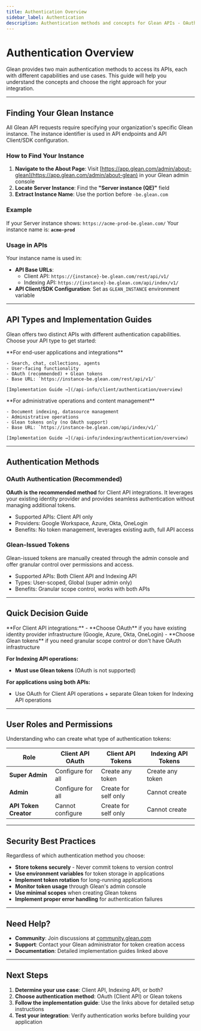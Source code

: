 ```yaml
---
title: Authentication Overview
sidebar_label: Authentication
description: Authentication methods and concepts for Glean APIs - OAuth and Glean-issued tokens
---
```



# Authentication Overview

Glean provides two main authentication methods to access its APIs, each with different capabilities and use cases. This guide will help you understand the concepts and choose the right approach for your integration.

---

## Finding Your Glean Instance

All Glean API requests require specifying your organization's specific Glean instance. The instance identifier is used in API endpoints and API Client/SDK configuration.

### How to Find Your Instance

1. **Navigate to the About Page**: Visit [https://app.glean.com/admin/about-glean](https://app.glean.com/admin/about-glean) in your Glean admin console
2. **Locate Server Instance**: Find the **"Server instance (QE)"** field
3. **Extract Instance Name**: Use the portion before `-be.glean.com`

### Example

If your Server instance shows: `https://acme-prod-be.glean.com/`
Your instance name is: **`acme-prod`**

### Usage in APIs

Your instance name is used in:
- **API Base URLs**:
  - Client API: `https://{instance}-be.glean.com/rest/api/v1/`
  - Indexing API: `https://{instance}-be.glean.com/api/index/v1/`
- **API Client/SDK Configuration**: Set as `GLEAN_INSTANCE` environment variable

---

## API Types and Implementation Guides

Glean offers two distinct APIs with different authentication capabilities. Choose your API type to get started:

<CardGroup cols={2}>
  <Card title="Client API Authentication" icon="Code">
    **For end-user applications and integrations**

    - Search, chat, collections, agents
    - User-facing functionality
    - OAuth (recommended) + Glean tokens
    - Base URL: `https://instance-be.glean.com/rest/api/v1/`

    [Implementation Guide →](/api-info/client/authentication/overview)
  </Card>

  <Card title="Indexing API Authentication" icon="Database">
    **For administrative operations and content management**

    - Document indexing, datasource management
    - Administrative operations
    - Glean tokens only (no OAuth support)
    - Base URL: `https://instance-be.glean.com/api/index/v1/`

    [Implementation Guide →](/api-info/indexing/authentication/overview)
  </Card>
</CardGroup>

---

## Authentication Methods

### OAuth Authentication (Recommended)

<ApiSupport clientApi={true} />

**OAuth is the recommended method** for Client API integrations. It leverages your existing identity provider and provides seamless authentication without managing additional tokens.

- Supported APIs: Client API only
- Providers: Google Workspace, Azure, Okta, OneLogin
- Benefits: No token management, leverages existing auth, full API access

### Glean-Issued Tokens

<ApiSupport clientApi={true} indexingApi={true} />

Glean-issued tokens are manually created through the admin console and offer granular control over permissions and access.

- Supported APIs: Both Client API and Indexing API
- Types: User-scoped, Global (super admin only)
- Benefits: Granular scope control, works with both APIs

---

## Quick Decision Guide

<Card title="Which Authentication Method Should I Use?" icon="HelpCircle">
  **For Client API integrations:**
  - **Choose OAuth** if you have existing identity provider infrastructure (Google, Azure, Okta, OneLogin)
  - **Choose Glean tokens** if you need granular scope control or don't have OAuth infrastructure

  **For Indexing API operations:**
  - **Must use Glean tokens** (OAuth is not supported)

  **For applications using both APIs:**
  - Use OAuth for Client API operations + separate Glean token for Indexing API operations
</Card>

---

## User Roles and Permissions

Understanding who can create what type of authentication tokens:

| Role | Client API OAuth | Client API Tokens | Indexing API Tokens |
|------|------------------|-------------------|---------------------|
| **Super Admin** | Configure for all | Create any token | Create any token |
| **Admin** | Configure for all | Create for self only | Cannot create |
| **API Token Creator** | Cannot configure | Create for self only | Cannot create |

---

## Security Best Practices

Regardless of which authentication method you choose:

- **Store tokens securely** - Never commit tokens to version control
- **Use environment variables** for token storage in applications
- **Implement token rotation** for long-running applications
- **Monitor token usage** through Glean's admin console
- **Use minimal scopes** when creating Glean tokens
- **Implement proper error handling** for authentication failures

---

## Need Help?

- **Community**: Join discussions at [community.glean.com](https://community.glean.com)
- **Support**: Contact your Glean administrator for token creation access
- **Documentation**: Detailed implementation guides linked above

---

## Next Steps

1. **Determine your use case**: Client API, Indexing API, or both?
2. **Choose authentication method**: OAuth (Client API) or Glean tokens
3. **Follow the implementation guide**: Use the links above for detailed setup instructions
4. **Test your integration**: Verify authentication works before building your application

